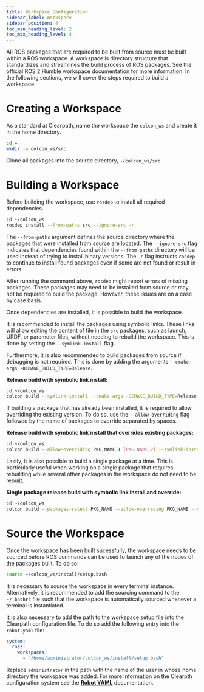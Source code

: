 ```yaml
---
title: Workspace Configuration
sidebar_label: Workspace
sidebar_position: 4
toc_min_heading_level: 2
toc_max_heading_level: 4
---
```


All ROS packages that are required to be built from source must be built within a ROS workspace. A workspace is directory structure that standardizes and streamlines the build process of ROS packages. See the official ROS 2 Humble workspace documentation for more information. In the following sections, we will cover the steps required to build a workspace.

# Creating a Workspace
As a standard at Clearpath, name the workspace the `colcon_ws` and create it in the home directory.
```bash
cd ~
mkdir -p colcon_ws/src
```

Clone all packages into the source directory, `~/colcon_ws/src`.

# Building a Workspace
Before building the workspace, use `rosdep` to install all required dependencies.
```bash
cd ~/colcon_ws
rosdep install --from-paths src --ignore-src -r
```

The `--from-paths` argument defines the source directory where the packages that were installed from source are located.
The `--ignore-src` flag indicates that dependencies found within the `--from-paths` directory will be used instead of trying to install binary versions.
The `-r` flag instructs `rosdep` to continue to install found packages even if some are not found or result in errors.

After running the command above, `rosdep` might report errors of missing packages. These packages may need to be installed from source or may not be required to build the package. However, these issues are on a case by case basis.

Once dependencies are installed, it is possible to build the workspace.

It is recommended to install the packages using symbolic links. These links will allow editing the content of file in the `src` packages, such as launch, URDF, or parameter files, without needing to rebuild the workspace. This is done by setting the `--symlink-install` flag.

Furthermore, it is also recommended to build packages from source if debugging is not required. This is done by adding the arguments `--cmake-args -DCMAKE_BUILD_TYPE=Release`.

**Release build with symbolic link install:**
```bash
cd ~/colcon_ws
colcon build --symlink-install --cmake-args -DCMAKE_BUILD_TYPE=Release
```

If building a package that has already been installed, it is required to allow overriding the existing version. To do so, use the `--allow-overriding` flag followed by the name of packages to override separated by spaces.

**Release build with symbolic link install that overrides existing packages:**
```bash
cd ~/colcon_ws
colcon build --allow-overriding PKG_NAME_1 [PKG_NAME_2] --symlink-install --cmake-args -DCMAKE_BUILD_TYPE=Release
```

Lastly, it is also possible to build a single package at a time. This is particularly useful when working on a single package that requires rebuilding while several other packages in the workspace do not need to be rebuilt.

**Single package release build with symbolic link install and override:**
```bash
cd ~/colcon_ws
colcon build --packages-select PKG_NAME --allow-overriding PKG_NAME --symlink-install --cmake-args -DCMAKE_BUILD_TYPE=Release
```

# Source the Workspace
Once the workspace has been built sucessfully, the workspace needs to be sourced before ROS commands can be used to launch any of the nodes of the packages built. To do so:
```bash
source ~/colcon_ws/install/setup.bash
```

It is necessary to source the workspace in every terminal instance. Alternatively, it is recommended to add the sourcing command to the `~/.bashrc` file such that the workspace is automatically sourced whenever a terminal is instantiated.

It is also necessary to add the path to the workspace setup file into the Clearpath configuration file. To do so add the following entry into the `robot.yaml` file:
```yaml
system:
  ros2:
    workspaces:
      - "/home/administrator/colcon_ws/install/setup.bash"
```
Replace `administrator` in the path with the name of the user in whose home directory the workspace was added. For more information on the Clearpth configuration system see the [**Robot YAML**](./yaml/system.mdx) documentation.

